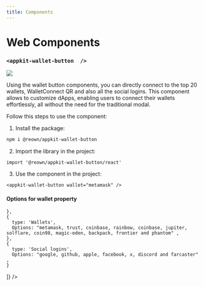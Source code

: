 ```yaml
---
title: Components
---
```



# Web Components

<Components />

### `<appkit-wallet-button  />`

<img src="/assets/walletButtons.jpg" />

Using the wallet button components, you can directly connect to the top 20 wallets, WalletConnect QR and also all the social logins. 
This component allows to customize dApps, enabling users to connect their wallets effortlessly, all without the need for the traditional modal.

Follow this steps to use the component:

1. Install the package: 
```bash npm2yarn
npm i @reown/appkit-wallet-button
```

2. Import the library in the project:
```tsx
import '@reown/appkit-wallet-button/react'
```

3. Use the component in the project:
```tsx
<appkit-wallet-button wallet="metamask" />
```

#### Options for wallet property
<Table
  headers={['Type', 'Options']}
  data={[
    {
    type: 'QR Code',
      Options: 'walletConnect' ,
      
    },
    {
      type: 'Wallets',
      Options: "metamask, trust, coinbase, rainbow, coinbase, jupiter, solflare, coin98, magic-eden, backpack, frontier and phantom" ,
    },
    {
      type: 'Social logins',
      Options: "google, github, apple, facebook, x, discord and farcaster" ,
    }
  ]}
/>

